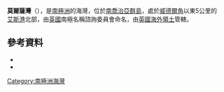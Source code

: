 {{coord|54|3|S|37|44|W|source:GNIS|display=title}}

'''莫爾薩灣'''（{{lang-en|Morsa Bay}}），是[[南極洲|南極洲]]的海灣，位於[[南喬治亞群島|南喬治亞群島]]，處於[[威德爾角|威德爾角]]以東5公里的[[艾斯港|艾斯港]]北部，由[[英國|英國]]南極名稱諮詢委員會命名，由[[英國海外領土|英國海外領土]]管轄。

==參考資料==
*{{cite gnis | type = antarid | id = 10294| name = Morsa Bay | accessdate = 2013-11-09}}
*{{usgs-gazetteer|id=10294}}

{{Antarctica-geo-stub}}
[[Category:南極洲海灣|Category:南極洲海灣]]